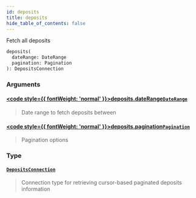 ```yaml
---
id: deposits
title: deposits
hide_table_of_contents: false
---
```








Fetch all deposits

```graphql
deposits(
  dateRange: DateRange
  pagination: Pagination
): DepositsConnection
```


### Arguments

#### [<code style={{ fontWeight: 'normal' }}>deposits.<b>dateRange</b></code>](#)<Bullet />[`DateRange`](/mainnet/api/graphql/inputs/date-range) <Badge class="secondary" text="input"/>
> Date range to fetch deposits between
> 

#### [<code style={{ fontWeight: 'normal' }}>deposits.<b>pagination</b></code>](#)<Bullet />[`Pagination`](/mainnet/api/graphql/inputs/pagination) <Badge class="secondary" text="input"/>
> Pagination options
> 

### Type

#### [`DepositsConnection`](/mainnet/api/graphql/objects/deposits-connection) <Badge class="secondary" text="object"/>
> Connection type for retrieving cursor-based paginated deposits information
> 





